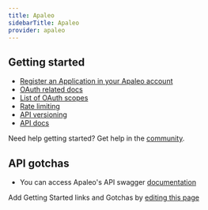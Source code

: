 ```yaml
---
title: Apaleo
sidebarTitle: Apaleo
provider: apaleo
---
```



<Overview />
<PreBuiltTooling provider={providers[pageMetadata.provider]} />
<PreBuiltUseCases />


## Getting started

-   [Register an Application in your Apaleo account](https://app.apaleo.com/apps/platform-apps/create)
-   [OAuth related docs](https://apaleo.dev/guides/oauth-connection/auth-code-grant.html)
-   [List of OAuth scopes](https://apaleo.dev/guides/api/scopes.html)
-   [Rate limiting](https://apaleo.dev/guides/api/rate-limiting.html)
-   [API versioning](https://apaleo.dev/guides/api/versioning.html)
-   [API docs](https://apaleo.dev/guides/api/overview.html)

<Tip>Need help getting started? Get help in the [community](https://nango.dev/slack).</Tip>

## API gotchas

-   You can access Apaleo's API swagger [documentation](https://api.apaleo.com/swagger/)

<Note>Add Getting Started links and Gotchas by [editing this page](https://github.com/nangohq/nango/tree/master/docs-v2/integrations/all/apaleo.mdx)</Note>
